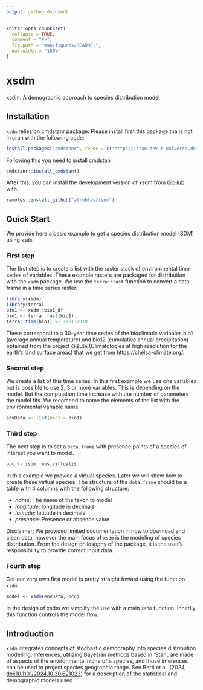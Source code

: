 ```yaml
---
output: github_document
---
```


<!-- README.md is generated from README.Rmd. Please edit that file -->

```r
knitr::opts_chunk$set(
  collapse = TRUE,
  comment = "#>",
  fig.path = "man/figures/README-",
  out.width = "100%"
)
```

# xsdm

<!-- badges: start -->
<!-- badges: end -->

xsdm: A demographic approach to species distribution model



## Installation

`xsdm` relies on cmdstanr package. Please install first 
this package tha is not in cran with the following code:

```r
install.packages("cmdstanr", repos = c('https://stan-dev.r-universe.dev', getOption("repos")))
```

Following this you need to install cmdstan

```r
cmdstanr::install_cmdstan()
```

After this, you can install the development version of xsdm from [GitHub](https://github.com/alrobles/xsdm/) with:

```r
remotes::install_github("alrobles/xsdm")
```


## Quick Start
We provide here a basic example to get a species distribution model (SDM) using `xsdm`.  

### First step
The first step is to create a list with the raster stack 
of environmental time series of variables. These example rasters are packaged for distribution with the `xsdm` package. We use the `terra::rast` function to convert a data frame in a time series raster.


```r
library(xsdm)
library(terra)
bio1 <- xsdm::bio1_df 
bio1 <- terra::rast(bio1)
terra::time(bio1) <- 1981:2010

```

These correspond to a 30-year time series of the bioclimatic variables bio1 (average annual temperature) and bio12 (cumulative annual precipitation) obtained from the project 
`CHELSA` (Climatologies at high resolution for the earth's land surface areas) that we get from https://chelsa-climate.org/.

### Second step
We create a list of this time series. In this first example we use one variables but is possible to use 2, 3 or more variables. This is depending on the model. But the computation time increase with the number of
parameters the model fits. We recomend to name the elements of the list with the environmental variable name

```r
envData <- list(bio1 = bio1)
```

### Third step
The next step is to set a `data.frame` with presence points of a species of interest you want to model.

```r
occ <- xsdm::mus_virtualis
```

In this example we provide a virtual species. Later we will show how to create these virtual species. The
structure of the `data.frame` should be a table with 4 columns with the following structure:

* *name*: The name of the taxon to model
* *longitude*: longitude in decimals
* *latitude*: latitude in decimals
* *presence*: Presence or absence value

Disclaimer: We provided limited documentation in how to download and clean data, however the main focus of `xsdm` is the modeling of species distribution. From the design philosophy of the package, it is the user's responsibility to provide correct input data. 

### Fourth step
Get our very own first model is pretty straight foward using the function `xsdm`:
```r
model <- xsdm(envData, occ)
```

In the design of xsdm we simplify the use with a main `xsdm` function. Innerlly this function controls
the model flow.

## Introduction
`xsdm` integrates concepts of stochastic demography into species distribution modelling. Inferences, utilizing Bayesian methods based in 'Stan', are made of aspects of the environmental niche of a species, and those inferences can be used to project species geographic range. See Berti et al. (2024, <doi:10.1101/2024.10.30.621023>) for a description of the statistical and demographic models used.

